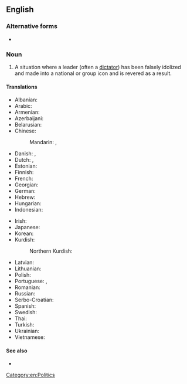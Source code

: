 ==English==

===Alternative forms===
* {{l|en|personality cult}}

===Noun===
{{en-noun|cults of personality}}

# A situation where a leader (often a [[dictator]]) has been falsely idolized and made into a national or group icon and is revered as a result.

====Translations====
{{trans-top|situation of being falsely idolized}}
* Albanian: {{t-needed|sq}}
* Arabic: {{t|ar|عِبَادَة شَخْصِيَّة|f|tr=ʿibāda šaḵṣiyya}}
* Armenian: {{t|hy|անձի պաշտամունք|sc=Armn}}
* Azerbaijani: {{t|az|[[şəxsiyyət|şəxsiyyətə]] [[pərəstiş]]}}
* Belarusian: {{t|be|культ асо́бы|m|sc=Cyrl}}
* Chinese:
*: Mandarin: {{t+|cmn|個人崇拜|sc=Hani}}, {{t+|cmn|个人崇拜|tr=gèrén chóngbài|sc=Hani}}
* Danish: {{t|da|personkult|c}}, {{t|da|personlighedskult|c}}
* Dutch: {{t+|nl|persoonlijkheidscultus|m}}, {{t|nl|persoonscultus|m}}
* Estonian: {{t|et|isikukultus}}
* Finnish: {{t|fi|henkilöpalvonta}}
* French: {{t+|fr|culte de la personnalité|m}}
* Georgian: {{t-needed|ka}}
* German: {{t+|de|Personenkult|m}}
* Hebrew: {{t+|he|פולחן אישיות|m|tr=pulkhán isiyút|alt=פֻּלְחָן אִישִׁיּוּת}}
* Hungarian: {{t+|hu|személyi kultusz}}
* Indonesian: {{t+|id|kultus individu}}
{{trans-mid}}
* Irish: {{t|ga|cultas pearsan|m}}
* Japanese: {{t|ja|個人崇拝|tr=こじんすうはい, kojin sūhai|sc=Jpan}}
* Korean: {{t|ko|개인숭배|sc=Kore}}
* Kurdish:
*: Northern Kurdish: {{t|kmr|kulta şexsiyetek}}
* Latvian: {{t|lv|personības kults|m}}
* Lithuanian: {{t|lt|asmenybės kultas|m}}
* Polish: {{t|pl|kult jednostki|m}}
* Portuguese: {{t|pt|culto de personalidade|m}}, {{t|pt|culto da personalidade|m}}
* Romanian: {{t+|ro|cultul personalității|n}}
* Russian: {{t+|ru|культ ли́чности|m}}
* Serbo-Croatian: {{t-needed|sh}}
* Spanish: {{t|es|culto a la personalidad|m}}
* Swedish: {{t+|sv|personkult|c}}
* Thai: {{t|th|ลัทธิบูชาบุคคล}}
* Turkish: {{t-needed|tr}}
* Ukrainian: {{t|uk|культ осо́би|m|sc=Cyrl}}
* Vietnamese: {{t-needed|vi}}
{{trans-bottom}}

====See also====
* {{pedialite}}

[[Category:en:Politics]]